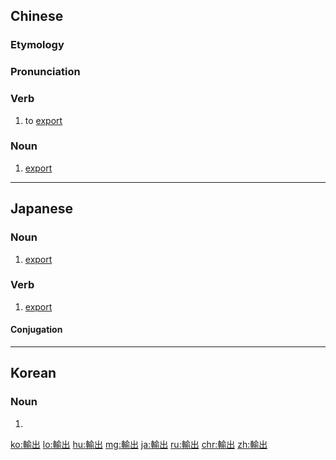 {{also|输出}}
==Chinese==
{{zh-forms|s=输出}}

===Etymology===
{{rfe|zh}}

===Pronunciation===
{{zh-pron
|m=shūchū
|c=syu1 ceot1
|mn=su-chhut
|cat=v,n
}}

===Verb===
{{zh-verb}}

# to [[export]]

===Noun===
{{zh-noun}}

# [[export]]

----

==Japanese==
{{ja-kanjitab|ゆ|しゅつ|yomi=on}}

===Noun===
{{ja-noun|ゆしゅつ}}

# [[export]]

===Verb===
{{ja-verb-suru|tr=trans|ゆしゅつ}}

# [[export]]

====Conjugation====
{{ja-suru|ゆしゅつ}}
----
==Korean==
{{ko-hanjatab}}

===Noun===
{{ko-noun|hj|hangeul=수출}}

# {{hanja form of|수출|[[export]]}}

[[ko:輸出]]
[[lo:輸出]]
[[hu:輸出]]
[[mg:輸出]]
[[ja:輸出]]
[[ru:輸出]]
[[chr:輸出]]
[[zh:輸出]]